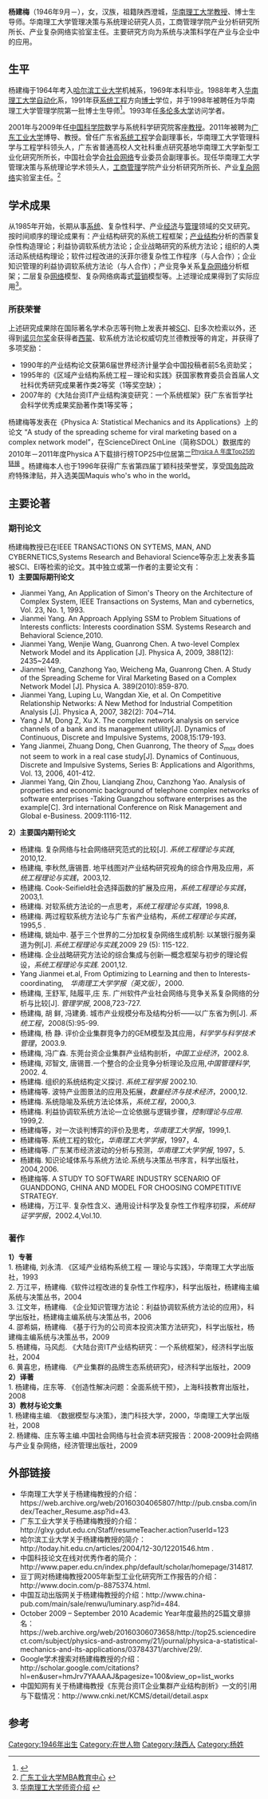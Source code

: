 {{noteTA|G1=IT}}
{{Infobox person
| 前缀尊称   =
| 姓名       = 杨建梅
| 后缀尊称   = 教授
| 图像       =
| 图像大小   =
| 图像替代   =
| 图像说明   = 
| 本名       =
| 出生日期   = 1946年9月
| 出生地     = {{CHN}}[[陕西省|陕西省]]
| 失踪日期   = <!-- {{Disappeared date and age|YYYY|MM|DD|YYYY|MM|DD}}（失踪在前，出生在后） -->
| 失踪地     =
| 失踪情况   =
| 死亡日期   = <!-- {{Death date and age|YYYY|MM|DD|YYYY|MM|DD}}（死亡在前，出生在后） -->
| 死亡地     =
| 死因       =
| 遗体发现地 =
| 墓地       =
| 墓地坐标   = <!-- {{Coord|LAT|LONG|display=inline}} -->
| 纪念建筑   =
| 居住地     = {{CHN}}[[广州市|广州市]]
| 国籍       = {{PRC}}
| 别名       =
| 公民权     =
| 教育程度   = 博士
| 母校       = 
| 职业       = 大学教授
| 活跃时期   = 
| 雇主       =
| 组织       =
| 机构       =
| 知名于     =
| 知名作品   =
| 风格       =
| 受影响于   =
| 影响于     =
| 家乡       =
| 薪金       =
| 净资产     =
| 身高       =
| 体重       =
| 电视节目   =
| 头衔       =
| 头衔时期   =
| 前任       =
| 继任       =
| 政党       =
| 政治运动   =
| 竞争者     =
| 董事会     =
| 宗教信仰   =
| 宗派       =
| 刑事起诉   =
| 刑事处罚   =
| 刑事状况   =
| 配偶       = 
| 伴侣       =
| 子女       =
| 父母       =
| 亲属       =
| 呼号       =
| 奖项       =
| 签名       =
| 签名大小   =
| 签名替代   =
| module    =
| module2   =
| module3   =
| module4   =
| module5   =
| module6   =
| 网站       = 
| 脚注       =
| 宽度       =
}}

'''杨建梅'''（1946年9月－），女，汉族，祖籍陕西澄城，[[华南理工大学|华南理工大学]][[教授|教授]]、博士生导师。华南理工大学管理决策与系统理论研究人员，工商管理学院产业分析研究所所长、产业复杂网络实验室主任。主要研究方向为系统与决策科学在产业与企业中的应用。

==生平==
杨建梅于1964年考入[[哈尔滨工业大学|哈尔滨工业大学]]机械系，1969年本科毕业。1988年考入[[华南理工大学|华南理工大学]][[自动化|自动化]]系，1991年获[[系统工程|系统工程]]方向[[博士|博士]]学位，并于1998年被聘任为华南理工大学管理学院第一批博士生导师<ref>{{Cite web |url=http://today.hit.edu.cn/articles/2004/12-30/12201546.htm |title=哈工大校友录 |access-date=2010-05-01 |archive-date=2016-03-04 |archive-url=https://web.archive.org/web/20160304051240/http://today.hit.edu.cn/articles/2004/12-30/12201546.htm |dead-url=no }}</ref>。1993年任[[多伦多大学|多伦多大学]]访问学者。

2001年与2009年任[[中国科学院|中国科学院]]数学与系统科学研究院客座[[教授|教授]]。2011年被聘为[[广东工业大学|广东工业大学]]博导、教授。曾任广东省[[系统工程|系统工程]]学会副理事长，华南理工大学管理科学与工程学科领头人，广东省普通高校人文社科重点研究基地华南理工大学新型工业化研究所所长，中国社会学会[[社会网络|社会网络]]专业委员会副理事长。现任华南理工大学管理决策与系统理论学术领头人，[[工商管理|工商管理]]学院产业分析研究所所长、产业[[复杂网络|复杂网络]]实验室主任。<ref>[http://mba.gdut.edu.cn/findResumeById.action?userId=123 广东工业大学MBA教育中心] {{webarchive|url=https://web.archive.org/web/20120518011126/http://mba.gdut.edu.cn/findResumeById.action?userId=123 |date=2012-05-18 }}</ref>

==学术成果==
从1985年开始，长期从事[[系统|系统]]、复杂性科学、产业[[经济|经济]]与[[管理|管理]]领域的交叉研究。按时间顺序的理论成果有：产业结构研究的系统工程框架；[[产业结构|产业结构]]分析的西蒙复杂性构造理论；利益协调软系统方法论；企业战略研究的系统方法论；组织的人类活动系统结构理论；软件过程改进的沃菲尔德复杂性工作程序（与人合作）；企业知识管理的利益协调软系统方法论（与人合作）；产业竞争关系[[复杂网络|复杂网络]]分析框架；二层复杂[[网络|网络]]模型、复杂网络病毒式[[营销|营销]]模型等。上述理论成果得到了实际应用<ref>[http://pub.cnsba.com/index/Teacher_Resume.asp?id=43 华南理工大学师资介绍] {{webarchive|url=https://web.archive.org/web/20160304065807/http://pub.cnsba.com/index/Teacher_Resume.asp?id=43 |date=2016-03-04 }}</ref>。

===所获荣誉===
上述研究成果除在国际著名学术杂志等刊物上发表并被[[SCI|SCI]]、[[EI|EI]]多次检索以外，还得到[[诺贝尔奖|诺贝尔奖]]金获得者[[西蒙|西蒙]]、软系统方法论权威切克兰德教授等的肯定，并获得了多项奖励：
*1990年的产业结构论文获第6届世界经济计量学会中国投稿者前5名资助奖；
*1995年的《区域产业结构系统工程－理论和实践》获国家教育委员会首届人文社科优秀研究成果著作类2等奖（1等奖空缺）；
*2007年的《大陆台资IT产业结构演变研究：一个系统框架》获广东省哲学社会科学优秀成果奖励著作类1等奖等；
杨建梅等发表在《Physica A: Statistical Mechanics and its Applications》上的论文 “A study of the spreading scheme for viral marketing based on a complex network model”，在ScienceDirect OnLine（简称SDOL）数据库的2010年－2011年度Physica A下载排行榜TOP25中位居第二<sup>[http://top25.sciencedirect.com/subject/physics-and-astronomy/21/journal/physica-a-statistical-mechanics-and-its-applications/03784371/archive/29/ Physica A 年度Top25的链接] {{Wayback|url=http://top25.sciencedirect.com/subject/physics-and-astronomy/21/journal/physica-a-statistical-mechanics-and-its-applications/03784371/archive/29/ |date=20160306073658 }}</sup>。杨建梅本人也于1996年获得广东省第四届丁颖科技荣誉奖，享受[[中华人民共和国国务院|国务院]]政府特殊津贴，并入选美国Maquis who's who in the world。

==主要论著==
===期刊论文===
杨建梅教授已在IEEE TRANSACTIONS ON SYTEMS, MAN, AND CYBERNETICS,Systems Research and Behavioral Science等杂志上发表多篇被SCI、EI等检索的论文。其中独立或第一作者的主要论文有：
<br />
'''1）主要国际期刊论文'''
* Jianmei Yang, An Application of Simon's Theory on the Architecture of Complex System, IEEE Transactions on Systems, Man and cybernetics, Vol. 23,  No. 1, 1993.
* Jianmei Yang. An Approach Applying SSM to Problem Situations of Interests conflicts: Interests coordination SSM. Systems Research and Behavioral Science,2010.
* Jianmei Yang, Wenjie Wang, Guanrong Chen. A two-level Complex Network Model and its Application [J]. Physica A, 2009, 388(12): 2435~2449.
* Jianmei Yang, Canzhong Yao, Weicheng Ma, Guanrong Chen. A Study of the Spreading Scheme for Viral Marketing Based on a Complex Network Model [J]. Physica A. 389(2010):859-870.
* Jianmei Yang, Luping Lu, Wangdan Xie, et al. On Competitive Relationship Networks: A New Method for Industrial Competition Analysis [J]. Physica A, 2007, 382(2): 704~714.
* Yang J M, Dong Z, Xu X. The complex network analysis on service channels of a bank and its management utility[J]. Dynamics of Continuous, Discrete and Impulsive Systems, 2008,15:179-193.
* Yang Jianmei, Zhuang Dong, Chen Guanrong, The theory of <math> S_{max} </math> does not seem to work in a real case study[J]. Dynamics of Continuous,  Discrete and Impulsive Systems, Series B: Applications and Algorithms, Vol. 13, 2006, 401-412.
* Jianmei Yang, Qin Zhou, Lianqiang Zhou, Canzhong Yao. Analysis of properties and economic background of telephone complex networks of software enterprises -Taking Guangzhou software  enterprises as the example[C]. 3rd international Conference on Risk Management and Global e-Business. 2009:1116-112.
'''2）主要国内期刊论文'''
* 杨建梅. 复杂网络与社会网络研究范式的比较[J]. ''系统工程理论与实践'', 2010,12.
* 杨建梅, 李秋然,唐锡晋. 地平线图对产业结构研究视角的综合作用及应用，''系统工程理论与实践''，2003,12.
* 杨建梅. Cook-Seifield社会选择函数的扩展及应用，''系统工程理论与实践''，2003,1.
* 杨建梅. 对软系统方法论的一点思考，''系统工程理论与实践''，1998,8.
* 杨建梅. 两过程软系统方法论与广东省产业结构，''系统工程理论与实践''，1995,5 .
* 杨建梅, 姚灿中. 基于三个世界的二分加权复杂网络生成机制: 以某银行服务渠道为例[J]. ''系统工程理论与实践'',2009 29 (5): 115-122.
* 杨建梅. 企业战略研究方法论的综合集成与创新—概念框架与初步的理论假设，''系统工程理论与实践''. 2001,12.
* Yang Jianmei et.al, From Optimizing to Learning and then to Interests-coordinating,　''华南理工大学学报（英文版）''，2000.
* 杨建梅, 王舒军, 陆履平,庄  东. 广州软件产业社会网络与竞争关系复杂网络的分析与比较[J]. ''管理学报'', 2008,723-727.
* 杨建梅, 胡  鲜, 冯建勇. 城市产业规模分布及结构分析——以广东省为例[J]. ''系统工程''，2008(5):95-99.
* 杨建梅, 杨  静. 评价企业集群竞争力的GEM模型及其应用，''科学学与科学技术管理''，2003.9.
* 杨建梅, 冯广森. 东莞台资企业集群产业结构剖析，''中国工业经济''，2002.8.
* 杨建梅, 邓智文, 唐锡晋.一个整合的企业竞争分析理论及应用,''中国管理科学'', 2002. 4.
* 杨建梅. 组织的系统结构定义探讨. ''系统工程学报'' 2002.10.
* 杨建梅等. 波特产业图景法的应用及拓展，''数量经济与技术经济''，2000,12.
* 杨建梅. 系统隐喻及系统方法论体系，''系统工程''，2000,3.
* 杨建梅. 利益协调软系统方法论—立论依据与逻辑步骤，''控制理论与应用''. 1999,2.
* 杨建梅等，对一次谈判博弈的评价及思考，''华南理工大学报''，1999,1.
* 杨建梅等. 系统工程的软化，''华南理工大学学报''，1997，4.
* 杨建梅等. 广东某市经济波动的分析与预测，''华南理工大学学报'', 1997，5.
* 杨建梅. 知识论域体系与系统方法论.系统与决策丛书序言，科学出版社，2004,2006.
* 杨建梅等. A STUDY TO SOFTWARE INDUSTRY SCENARIO OF GUANDDONG, CHINA AND MODEL FOR CHOOSING COMPETITIVE STRATEGY.
* 杨建梅，万江平. 复杂性含义、通用设计科学及复杂性工作程序初探，''系统辩证学学报''，2002.4,Vol.10.

===著作===
'''1）专著'''
<br />
1.	杨建梅, 刘永清. 《区域产业结构系统工程 — 理论与实践》，华南理工大学出版社，1993
<br />
2.	万江平，杨建梅.《软件过程改进的复杂性工作程序》，科学出版社，杨建梅主编系统与决策丛书，2004
<br />
3.	江文年，杨建梅. 《企业知识管理方法论：利益协调软系统方法论的应用》，科学出版社，杨建梅主编系统与决策丛书，2006
<br />
4.	邵希娟，杨建梅. 《基于行为的公司资本投资决策方法研究》，科学出版社，杨建梅主编系统与决策丛书，2009
<br />
5.	杨建梅，马风彪. 《大陆台资IT产业结构研究：一个系统框架》，经济科学出版社，2004
<br />
6.	黄喜忠，杨建梅. 《产业集群的品牌生态系统研究》，经济科学出版社，2009
<br />
'''2）译著'''
<br />
1.	杨建梅，庄东等. 《创造性解决问题：全面系统干预》，上海科技教育出版社，2008
<br />
'''3）教材与论文集'''
<br />
1.	杨建梅主编. 《数据模型与决策》，澳门科技大学，2000，华南理工大学出版社，2008
<br />
2.	杨建梅、庄东等主编.中国社会网络与社会资本研究报告：2008-2009社会网络与产业复杂网络，经济管理出版社，2009

==外部链接==

*华南理工大学关于杨建梅教授的介绍：https://web.archive.org/web/20160304065807/http://pub.cnsba.com/index/Teacher_Resume.asp?id=43.
*广东工业大学关于杨建梅教授的介绍：http://glxy.gdut.edu.cn/Staff/resumeTeacher.action?userId=123{{dead link|date=2018年3月 |bot=InternetArchiveBot |fix-attempted=yes }}
*哈尔滨工业大学关于杨建梅教授的简介：http://today.hit.edu.cn/articles/2004/12-30/12201546.htm {{Wayback|url=http://today.hit.edu.cn/articles/2004/12-30/12201546.htm |date=20160304051240 }}.
*中国科技论文在线对优秀作者的简介：http://www.paper.edu.cn/index.php/default/scholar/homepage/314817.
*豆丁网对杨建梅教授2005年新型工业化研究所工作报告的介绍：http://www.docin.com/p-8875374.html.
*中国互动出版网关于杨建梅教授的介绍：http://www.china-pub.com/main/sale/renwu/luminary.asp?id=484.
*October 2009 – September 2010 Academic Year年度最热的25篇文章排名：https://web.archive.org/web/20160306073658/http://top25.sciencedirect.com/subject/physics-and-astronomy/21/journal/physica-a-statistical-mechanics-and-its-applications/03784371/archive/29/.
*Google学术搜索对杨建梅教授的介绍：http://scholar.google.com/citations?hl=en&user=hmJrv7YAAAAJ&pagesize=100&view_op=list_works {{Wayback|url=http://scholar.google.com/citations?hl=en&user=hmJrv7YAAAAJ&pagesize=100&view_op=list_works |date=20160530091432 }}
*中国知网有关于杨建梅教授《东莞台资IT企业集群产业结构剖析》一文的引用与下载情况：http://www.cnki.net/KCMS/detail/detail.aspx {{Wayback|url=http://www.cnki.net/KCMS/detail/detail.aspx |date=20110315194045 }}

==参考==
<references/>


[[Category:1946年出生|Category:1946年出生]]
[[Category:在世人物|Category:在世人物]]
[[Category:陕西人|Category:陕西人]]
[[Category:杨姓|Category:杨姓]]